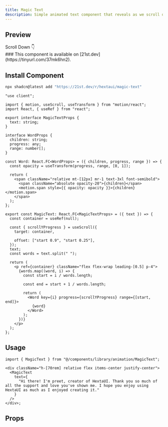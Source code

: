 ```yaml
---
title: Magic Text
description: Simple animated text component that reveals as we scroll down the page.
---
```



## Preview

<PreviewContainer className="h-[70rem] relative">
  <div className="flex items-center justify-center gap-1 absolute w-full top-10 mx-auto font-medium">
    Scroll Down 👇
  </div>
  <MagicText
    text={
      "Hi there! I'm preet, creator of HextaUI. Thank you so much of all the support and love you've shown me. I hope you enjoy using HextaUI as much as I enjoyed creating it."
    }
  />
</PreviewContainer>

<Callout title="21st.dev" type="info">
  ### This component is available on [21st.dev](https://tinyurl.com/37mk6hn2).
</Callout>

## Install Component

```bash tab="CLI" title="NPM"
npx shadcn@latest add "https://21st.dev/r/hextaui/magic-text"
```

```tsx title="MagicText.tsx" tab="Manually"
"use client";

import { motion, useScroll, useTransform } from "motion/react";
import React, { useRef } from "react";

export interface MagicTextProps {
  text: string;
}

interface WordProps {
  children: string;
  progress: any;
  range: number[];
}

const Word: React.FC<WordProps> = ({ children, progress, range }) => {
  const opacity = useTransform(progress, range, [0, 1]);

  return (
    <span className="relative mt-[12px] mr-1 text-3xl font-semibold">
      <span className="absolute opacity-20">{children}</span>
      <motion.span style={{ opacity: opacity }}>{children}</motion.span>
    </span>
  );
};

export const MagicText: React.FC<MagicTextProps> = ({ text }) => {
  const container = useRef(null);

  const { scrollYProgress } = useScroll({
    target: container,

    offset: ["start 0.9", "start 0.25"],
  });
  text;
  const words = text.split(" ");

  return (
    <p ref={container} className="flex flex-wrap leading-[0.5] p-4">
      {words.map((word, i) => {
        const start = i / words.length;

        const end = start + 1 / words.length;

        return (
          <Word key={i} progress={scrollYProgress} range={[start, end]}>
            {word}
          </Word>
        );
      })}
    </p>
  );
};
```

## Usage

```tsx title="index.tsx"
import { MagicText } from "@/components/library/animation/MagicText";

<div className="h-[70rem] relative flex items-center justify-center">
  <MagicText
    text={
      "Hi there! I'm preet, creator of HextaUI. Thank you so much of all the support and love you've shown me. I hope you enjoy using HextaUI as much as I enjoyed creating it."
    }
  />
</div>;
```

## Props

<AutoTypeTable
  path="./components/library/animation/MagicText.tsx"
  name="MagicTextProps"
/>
